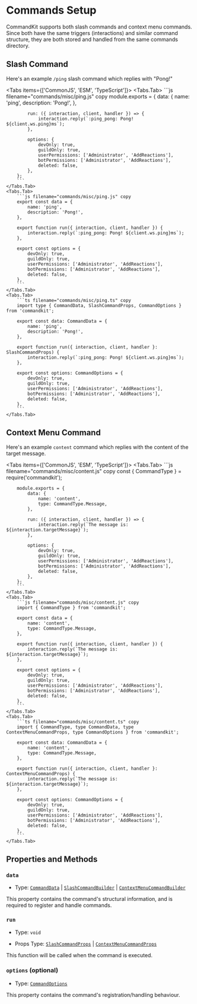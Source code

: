 
# Commands Setup

CommandKit supports both slash commands and context menu commands. Since both have the same triggers (interactions) and similar command structure, they are both stored and handled from the same commands directory.

## Slash Command

Here's an example `/ping` slash command which replies with "Pong!"

<Tabs items={['CommonJS', 'ESM', 'TypeScript']}>
    <Tabs.Tab>
        ```js filename="commands/misc/ping.js" copy
        module.exports = {
            data: {
                name: 'ping',
                description: 'Pong!',
            },

            run: ({ interaction, client, handler }) => {
                interaction.reply(`:ping_pong: Pong! ${client.ws.ping}ms`);
            },

            options: {
                devOnly: true,
                guildOnly: true,
                userPermissions: ['Administrator', 'AddReactions'],
                botPermissions: ['Administrator', 'AddReactions'],
                deleted: false,
            },
        };
        ```
    </Tabs.Tab>
    <Tabs.Tab>
        ```js filename="commands/misc/ping.js" copy
        export const data = {
            name: 'ping',
            description: 'Pong!',
        },

        export function run({ interaction, client, handler }) {
            interaction.reply(`:ping_pong: Pong! ${client.ws.ping}ms`);
        },

        export const options = {
            devOnly: true,
            guildOnly: true,
            userPermissions: ['Administrator', 'AddReactions'],
            botPermissions: ['Administrator', 'AddReactions'],
            deleted: false,
        },
        ```
    </Tabs.Tab>
    <Tabs.Tab>
        ```ts filename="commands/misc/ping.ts" copy
        import type { CommandData, SlashCommandProps, CommandOptions } from 'commandkit';

        export const data: CommandData = {
            name: 'ping',
            description: 'Pong!',
        },

        export function run({ interaction, client, handler }: SlashCommandProps) {
            interaction.reply(`:ping_pong: Pong! ${client.ws.ping}ms`);
        },

        export const options: CommandOptions = {
            devOnly: true,
            guildOnly: true,
            userPermissions: ['Administrator', 'AddReactions'],
            botPermissions: ['Administrator', 'AddReactions'],
            deleted: false,
        },
        ```
    </Tabs.Tab>

</Tabs>

## Context Menu Command

Here's an example `content` command which replies with the content of the target message.

<Tabs items={['CommonJS', 'ESM', 'TypeScript']}>
    <Tabs.Tab>
        ```js filename="commands/misc/content.js" copy
        const { CommandType } = require('commandkit');
        
        module.exports = {
            data: {
                name: 'content',
                type: CommandType.Message,
            },

            run: ({ interaction, client, handler }) => {
                interaction.reply(`The message is: ${interaction.targetMessage}`);
            },

            options: {
                devOnly: true,
                guildOnly: true,
                userPermissions: ['Administrator', 'AddReactions'],
                botPermissions: ['Administrator', 'AddReactions'],
                deleted: false,
            },
        };
        ```
    </Tabs.Tab>
    <Tabs.Tab>
        ```js filename="commands/misc/content.js" copy
        import { CommandType } from 'commandkit';

        export const data = {
            name: 'content',
            type: CommandType.Message,
        },

        export function run({ interaction, client, handler }) {
            interaction.reply(`The message is: ${interaction.targetMessage}`);
        },

        export const options = {
            devOnly: true,
            guildOnly: true,
            userPermissions: ['Administrator', 'AddReactions'],
            botPermissions: ['Administrator', 'AddReactions'],
            deleted: false,
        },
        ```
    </Tabs.Tab>
    <Tabs.Tab>
        ```ts filename="commands/misc/content.ts" copy
        import { CommandType, type CommandData, type ContextMenuCommandProps, type CommandOptions } from 'commandkit';

        export const data: CommandData = {
            name: 'content',
            type: CommandType.Message,
        },

        export function run({ interaction, client, handler }: ContextMenuCommandProps) {
            interaction.reply(`The message is: ${interaction.targetMessage}`);
        },

        export const options: CommandOptions = {
            devOnly: true,
            guildOnly: true,
            userPermissions: ['Administrator', 'AddReactions'],
            botPermissions: ['Administrator', 'AddReactions'],
            deleted: false,
        },
        ```
    </Tabs.Tab>

</Tabs>

## Properties and Methods

### `data`

-   Type: [`CommandData`](/typedef/CommandData) | [`SlashCommandBuilder`](https://discord.js.org/docs/packages/builders/main/SlashCommandBuilder:Class) | [`ContextMenuCommandBuilder`](https://discord.js.org/docs/packages/builders/main/ContextMenuCommandBuilder:Class)

This property contains the command's structural information, and is required to register and handle commands.

### `run`

-   Type: `void`

-   Props Type: [`SlashCommandProps`](/typedef/SlashCommandProps) | [`ContextMenuCommandProps`](/typedef/ContextMenuCommandProps)

This function will be called when the command is executed.

### `options` (optional)

-   Type: [`CommandOptions`](/typedef/CommandOptions)

This property contains the command's registration/handling behaviour.
